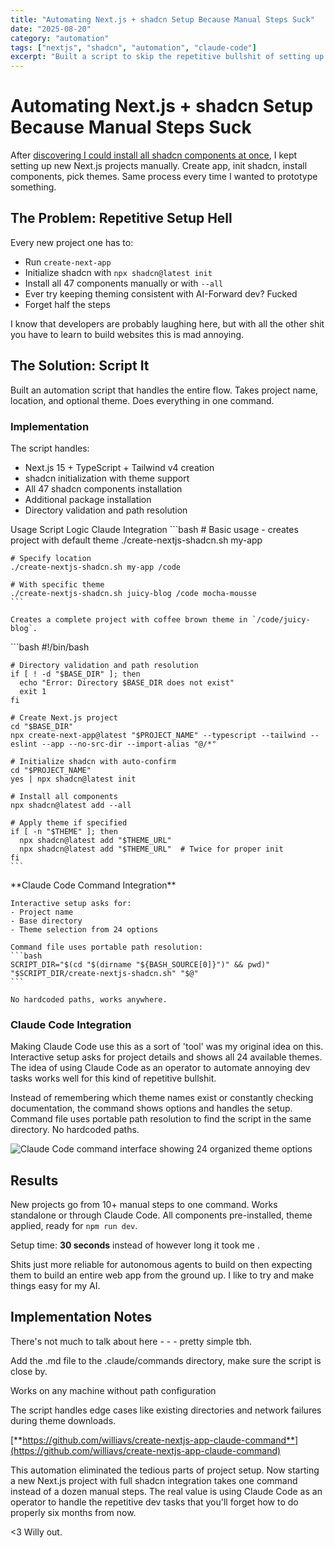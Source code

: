 ```yaml
---
title: "Automating Next.js + shadcn Setup Because Manual Steps Suck"
date: "2025-08-20"
category: "automation"
tags: ["nextjs", "shadcn", "automation", "claude-code"]
excerpt: "Built a script to skip the repetitive bullshit of setting up Next.js projects with all shadcn components"
---
```



# Automating Next.js + shadcn Setup Because Manual Steps Suck

After [discovering I could install all shadcn components at once](https://willyv3.com/blog/43dcbe55-3245-4af6-8078-a00d02089e97), I kept setting up new Next.js projects manually. Create app, init shadcn, install components, pick themes. Same process every time I wanted to prototype something.


## The Problem: Repetitive Setup Hell

Every new project one has to:
- Run `create-next-app` 
- Initialize shadcn with `npx shadcn@latest init`
- Install all 47 components manually or with `--all`
- Ever try keeping theming consistent with AI-Forward dev? Fucked
- Forget half the steps

<Alert>
  <AlertDescription>
    I know that developers are probably laughing here, but with all the other shit you have to learn to build websites this is mad annoying. 
  </AlertDescription>
</Alert>

## The Solution: Script It

Built an automation script that handles the entire flow. Takes project name, location, and optional theme. Does everything in one command.

### Implementation

The script handles:
- Next.js 15 + TypeScript + Tailwind v4 creation
- shadcn initialization with theme support
- All 47 shadcn components installation
- Additional package installation
- Directory validation and path resolution

<Tabs defaultValue="usage">
  <TabsList>
    <TabsTrigger value="usage">Usage</TabsTrigger>
    <TabsTrigger value="script">Script Logic</TabsTrigger>
    <TabsTrigger value="claude">Claude Integration</TabsTrigger>
  </TabsList>
  
  <TabsContent value="usage">
    ```bash
    # Basic usage - creates project with default theme
    ./create-nextjs-shadcn.sh my-app
    
    # Specify location
    ./create-nextjs-shadcn.sh my-app /code
    
    # With specific theme
    ./create-nextjs-shadcn.sh juicy-blog /code mocha-mousse
    ```
    
    Creates a complete project with coffee brown theme in `/code/juicy-blog`.
  </TabsContent>
  
  <TabsContent value="script">
    ```bash
    #!/bin/bash
    
    # Directory validation and path resolution
    if [ ! -d "$BASE_DIR" ]; then
      echo "Error: Directory $BASE_DIR does not exist"
      exit 1
    fi
    
    # Create Next.js project
    cd "$BASE_DIR"
    npx create-next-app@latest "$PROJECT_NAME" --typescript --tailwind --eslint --app --no-src-dir --import-alias "@/*"
    
    # Initialize shadcn with auto-confirm
    cd "$PROJECT_NAME"
    yes | npx shadcn@latest init
    
    # Install all components
    npx shadcn@latest add --all
    
    # Apply theme if specified
    if [ -n "$THEME" ]; then
      npx shadcn@latest add "$THEME_URL"
      npx shadcn@latest add "$THEME_URL"  # Twice for proper init
    fi
    ```
  </TabsContent>
  
  <TabsContent value="claude">
    **Claude Code Command Integration**
    
    Interactive setup asks for:
    - Project name
    - Base directory 
    - Theme selection from 24 options
    
    Command file uses portable path resolution:
    ```bash
    SCRIPT_DIR="$(cd "$(dirname "${BASH_SOURCE[0]}")" && pwd)"
    "$SCRIPT_DIR/create-nextjs-shadcn.sh" "$@"
    ```
    
    No hardcoded paths, works anywhere.
  </TabsContent>
</Tabs>

### Claude Code Integration

Making Claude Code use this as a sort of 'tool' was my original idea on this. Interactive setup asks for project details and shows all 24 available themes. The idea of using Claude Code as an operator to automate annoying dev tasks works well for this kind of repetitive bullshit.

Instead of remembering which theme names exist or constantly checking documentation, the command shows options and handles the setup. Command file uses portable path resolution to find the script in the same directory. No hardcoded paths. 

![Claude Code command interface showing 24 organized theme options](/ccscriptdemo.png)

## Results

New projects go from 10+ manual steps to one command. Works standalone or through Claude Code. All components pre-installed, theme applied, ready for `npm run dev`.

Setup time: **30 seconds** instead of however long it took me .

Shits just more reliable for autonomous agents to build on then expecting them to build an entire web app from the ground up. I like to try and make things easy for my AI. 

## Implementation Notes

There's not much to talk about here - - - pretty simple tbh.

Add the .md file to the .claude/commands directory, make sure the script is close by. 

Works on any machine without path configuration

The script handles edge cases like existing directories and network failures during theme downloads.

[**https://github.com/williavs/create-nextjs-app-claude-command**](https://github.com/williavs/create-nextjs-app-claude-command)

This automation eliminated the tedious parts of project setup. Now starting a new Next.js project with full shadcn integration takes one command instead of a dozen manual steps. The real value is using Claude Code as an operator to handle the repetitive dev tasks that you'll forget how to do properly six months from now.

<3 Willy out. 